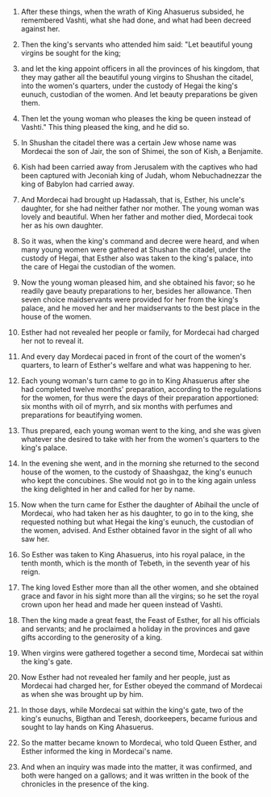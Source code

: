
1. After these things, when the wrath of King Ahasuerus subsided, he remembered Vashti, what she had done, and what had been decreed against her.

2. Then the king's servants who attended him said: "Let beautiful young virgins be sought for the king;

3. and let the king appoint officers in all the provinces of his kingdom, that they may gather all the beautiful young virgins to Shushan the citadel, into the women's quarters, under the custody of Hegai the king's eunuch, custodian of the women. And let beauty preparations be given them.

4. Then let the young woman who pleases the king be queen instead of Vashti." This thing pleased the king, and he did so.

5. In Shushan the citadel there was a certain Jew whose name was Mordecai the son of Jair, the son of Shimei, the son of Kish, a Benjamite.

6. Kish had been carried away from Jerusalem with the captives who had been captured with Jeconiah king of Judah, whom Nebuchadnezzar the king of Babylon had carried away.

7. And Mordecai had brought up Hadassah, that is, Esther, his uncle's daughter, for she had neither father nor mother. The young woman was lovely and beautiful. When her father and mother died, Mordecai took her as his own daughter.

8. So it was, when the king's command and decree were heard, and when many young women were gathered at Shushan the citadel, under the custody of Hegai, that Esther also was taken to the king's palace, into the care of Hegai the custodian of the women.

9. Now the young woman pleased him, and she obtained his favor; so he readily gave beauty preparations to her, besides her allowance. Then seven choice maidservants were provided for her from the king's palace, and he moved her and her maidservants to the best place in the house of the women.

10. Esther had not revealed her people or family, for Mordecai had charged her not to reveal it.

11. And every day Mordecai paced in front of the court of the women's quarters, to learn of Esther's welfare and what was happening to her.

12. Each young woman's turn came to go in to King Ahasuerus after she had completed twelve months' preparation, according to the regulations for the women, for thus were the days of their preparation apportioned: six months with oil of myrrh, and six months with perfumes and preparations for beautifying women.

13. Thus prepared, each young woman went to the king, and she was given whatever she desired to take with her from the women's quarters to the king's palace.

14. In the evening she went, and in the morning she returned to the second house of the women, to the custody of Shaashgaz, the king's eunuch who kept the concubines. She would not go in to the king again unless the king delighted in her and called for her by name.

15. Now when the turn came for Esther the daughter of Abihail the uncle of Mordecai, who had taken her as his daughter, to go in to the king, she requested nothing but what Hegai the king's eunuch, the custodian of the women, advised. And Esther obtained favor in the sight of all who saw her.

16. So Esther was taken to King Ahasuerus, into his royal palace, in the tenth month, which is the month of Tebeth, in the seventh year of his reign.

17. The king loved Esther more than all the other women, and she obtained grace and favor in his sight more than all the virgins; so he set the royal crown upon her head and made her queen instead of Vashti.

18. Then the king made a great feast, the Feast of Esther, for all his officials and servants; and he proclaimed a holiday in the provinces and gave gifts according to the generosity of a king.

19. When virgins were gathered together a second time, Mordecai sat within the king's gate.

20. Now Esther had not revealed her family and her people, just as Mordecai had charged her, for Esther obeyed the command of Mordecai as when she was brought up by him.

21. In those days, while Mordecai sat within the king's gate, two of the king's eunuchs, Bigthan and Teresh, doorkeepers, became furious and sought to lay hands on King Ahasuerus.

22. So the matter became known to Mordecai, who told Queen Esther, and Esther informed the king in Mordecai's name.

23. And when an inquiry was made into the matter, it was confirmed, and both were hanged on a gallows; and it was written in the book of the chronicles in the presence of the king.


